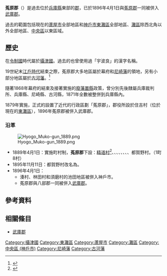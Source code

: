 {{日本郡 (廢除)
| 郡 = 菟原郡
| 日文原名 =菟原郡
| 平假名 = うばらぐん
| 羅馬字拼音 = Ubara-gun
| 地圖 = 
| 廢除時間 = 1896年4月1日
| 廢除理由 = 合併
| 廢除時處置 = '''菟原郡'''、[[八部郡|八部郡]] → [[武庫郡|武庫郡]]
| 現在郡 = 神戶市
| 都道府縣 = 兵庫縣
| 編號 = 
| 町 = 
| 村 = 1
| 經度 =  8
| 緯度 = 
| 註記 = 
|}}
'''菟原郡'''（{{jpn|j=菟原郡|hg=うばらぐん|rm=Ubara gun|f=y}}）是過去位於[[兵庫縣|兵庫縣]]東部的[[郡|郡]]，已於1896年4月1日與[[菟原郡|菟原郡]]一同被併入[[武庫郡|武庫郡]]。

過去的範圍包括現在的[[蘆屋市|蘆屋市]]全部地區和[[神戶市|神戶市]][[東灘區|東灘區]]全部地區、[[灘區|灘區]]除西北角以外全部地區、[[中央區_(神戶市)|中央區]]{{tsl|ja|生田川}}以東區域。

== 歷史 ==
在[[令制國|令制國]]時代屬於[[攝津國|攝津國]]。過去的也曾使用過「宇波良」的漢字名稱。

19世紀末[[江戶時代|江戶時代]]結束之際，菟原郡大多地區屬於幕府和[[尼崎藩|尼崎藩]]的領地，另有小部分地區屬於[[古河藩|古河藩]]。<ref>{{Cite web| url=http://www.rekihaku.ac.jp/up-cgi/login.pl?p=param/kyud/db_param| title=舊高舊領取調帳資料庫檢索| publisher=[[國立歷史民俗博物館|國立歷史民俗博物館]]| language=ja| access-date=2021-08-08| archive-date=2020-08-25| archive-url=https://web.archive.org/web/20200825042351/http://www.rekihaku.ac.jp/up-cgi/login.pl?p=param%2Fkyud%2Fdb_param| dead-url=no}}</ref>

隨著1868年幕府的結束及接著實施的[[廢藩置縣|廢藩置縣]]政策，曾分別先後隸屬兵庫裁判所、兵庫縣、尼崎縣、古河縣，1871年全數被整併到兵庫縣內。

1879年實施{{tsl|ja|郡区町村編制法|郡區町村編制法}}，正式的設置了近代的行政區劃「菟原郡」，郡役所設於住吉村（位於現在的[[東灘區|東灘區]]），1896年菟原郡被併入武庫郡。

=== 沿革 ===
[[File:Hyogo_Muko-gun_1889.png|right]]

* 1889年4月1日：實施町村制，'''菟原郡'''下設：[[蘆屋市|精道村]]<ref>{{Cite web| url=http://www.city.ashiya.lg.jp/kouhou/rekishi.html| title=蘆屋的歷史| publisher=蘆屋市政府| accessdate=2016-12-22| language=ja| date=2015-01-29| archive-date=2020-09-24| archive-url=https://web.archive.org/web/20200924140758/https://www.city.ashiya.lg.jp/kouhou/rekishi.html| dead-url=no}}</ref>、{{tsl|ja|本庄村 (兵庫県武庫郡)|本庄村 (兵庫縣武庫郡)|本-{庄}-村}}、{{tsl|ja|本山村 (兵庫県)|本山村 (兵庫縣)|本山村}}、{{tsl|ja|魚崎町|魚崎町|魚崎村}}、{{tsl|ja|住吉村 (兵庫県)|住吉村 (兵庫縣)|住吉村}}、{{tsl|ja|御影町}}、{{tsl|ja|六甲村}}、{{tsl|ja|西郷町 (兵庫県)|西鄉町 (兵庫縣)|都賀濱村}}、都賀野村。（1町8村）
* 1895年11月11日：都賀野村改名為{{tsl|ja|西灘村}}。
* 1896年4月1日：
** 湊村、林田村和須磨村的池田地區被併入神戶市。
** 菟原郡與八部郡一同被併入[[武庫郡|武庫郡]]。

== 參考資料 ==
{{reflist}}

== 相關條目 ==
* [[武庫郡|武庫郡]]

{{畿內五國的郡}}

[[Category:攝津國|Category:攝津國]]
[[Category:東灘區|Category:東灘區]]
[[Category:蘆屋市|Category:蘆屋市]]
[[Category:灘區|Category:灘區]]
[[Category:中央區_(神戶市)|Category:中央區 (神戶市)]]
[[Category:尼崎藩|Category:尼崎藩]]
[[Category:古河藩|Category:古河藩]]